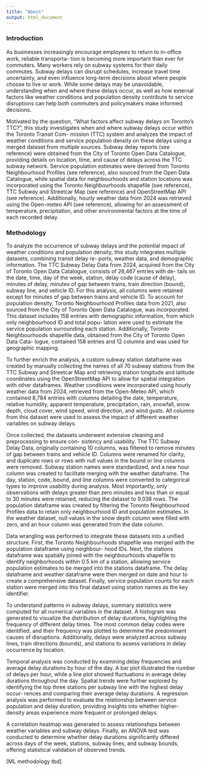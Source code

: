 ```yaml
---
title: "About"
output: html_document
---
```


### Introduction

As businesses increasingly encourage employees to return to in-oﬀice work, reliable transporta- tion is becoming more important than ever for commuters. Many workers rely on subway systems for their daily commutes. Subway delays can disrupt schedules, increase travel time uncertainty, and even influence long-term decisions about where people choose to live or work. While some delays may be unavoidable, understanding when and where these delays occur, as well as how external factors like weather conditions and population density contribute to service disruptions can help both commuters and policymakers make informed decisions.

Motivated by the question, “What factors affect subway delays on Toronto’s TTC?”, this study investigates when and where subway delays occur within the Toronto Transit Com- mission (TTC) system and analyzes the impact of weather conditions and service population density on these delays using a merged dataset from multiple sources. Subway delay reports (see reference) were obtained from the City of Toronto Open Data Catalogue, providing details on location, time, and cause of delays across the TTC subway network. Service population estimates were derived from Toronto Neighbourhood Profiles (see reference), also sourced from the Open Data Catalogue, while spatial data for neighbourhoods and station locations was incorporated using the Toronto Neighbourhoods shapefile (see reference), TTC Subway and Streetcar Map (see reference) and OpenStreetMap API (see reference). Additionally, hourly weather data from 2024 was retrieved using the Open-meteo API (see reference), allowing for an assessment of temperature, precipitation, and other environmental factors at the time of each recorded delay.

### Methodology

To analyze the occurrence of subway delays and the potential impact of weather conditions and population density, this study integrates multiple datasets, combining transit delay re- ports, weather data, and demographic information. The TTC Subway Delay Data from 2024, acquired from the City of Toronto Open Data Catalogue, consists of 26,467 entries with de- tails on the date, time, day of the week, station, delay code (cause of delay), minutes of delay, minutes of gap between trains, train direction (bound), subway line, and vehicle ID. For this analysis, all columns were retained except for minutes of gap between trains and vehicle ID. To account for population density, Toronto Neighbourhood Profiles data from 2021, also sourced from the City of Toronto Open Data Catalogue, was incorporated. This dataset includes 158 entries with demographic information, from which only neighbourhood ID and total popu- lation were used to estimate the service population surrounding each station. Additionally, Toronto Neighbourhoods shapefile data, obtained from the City of Toronto Open Data Cata- logue, contained 158 entries and 12 columns and was used for geographic mapping.

To further enrich the analysis, a custom subway station dataframe was created by manually collecting the names of all 70 subway stations from the TTC Subway and Streetcar Map and retrieving station longitude and latitude coordinates using the OpenStreetMap API to allow for spatial integration with other dataframes. Weather conditions were incorporated using hourly weather data from 2024, retrieved from the Open-Meteo API, which contained 8,784 entries with columns detailing the date, temperature, relative humidity, apparent temperature, precipitation, rain, snowfall, snow depth, cloud cover, wind speed, wind direction, and wind gusts. All columns from this dataset were used to assess the impact of different weather variables on subway delays.

Once collected, the datasets underwent extensive cleaning and preprocessing to ensure con- sistency and usability. The TTC Subway Delay Data, originally containing 10 columns, was filtered to remove minutes of gap between trains and vehicle ID. Columns were renamed for clarity, and duplicate rows or rows with null values in the bound or line columns were removed. Subway station names were standardized, and a new hour column was created to facilitate merging with the weather dataframe. The day, station, code, bound, and line columns were converted to categorical types to improve usability during analysis. Most importantly, only observations with delays greater than zero minutes and less than or equal to 30 minutes were retained, reducing the dataset to 9,038 rows. The population dataframe was created by filtering the Toronto Neighbourhood Profiles data to retain only neighbourhood ID and population estimates. In the weather dataset, null values in the snow depth column were filled with zero, and an hour column was generated from the date column.

Data wrangling was performed to integrate these datasets into a unified structure. First, the Toronto Neighbourhoods shapefile was merged with the population dataframe using neighbour- hood IDs. Next, the stations dataframe was spatially joined with the neighbourhoods shapefile to identify neighborhoods within 0.5 km of a station, allowing service population estimates to be merged into the stations dataframe. The delay dataframe and weather dataframe were then merged on date and hour to create a comprehensive dataset. Finally, service population counts for each station were merged into this final dataset using station names as the key identifier.

To understand patterns in subway delays, summary statistics were computed for all numerical variables in the dataset. A histogram was generated to visualize the distribution of delay durations, highlighting the frequency of different delay times. The most common delay codes were identified, and their frequency was plotted to determine the predominant causes of disruptions. Additionally, delays were analyzed across subway lines, train directions (bounds), and stations to assess variations in delay occurrence by location.

Temporal analysis was conducted by examining delay frequencies and average delay durations by hour of the day. A bar plot illustrated the number of delays per hour, while a line plot showed fluctuations in average delay durations throughout the day. Spatial trends were further explored by identifying the top three stations per subway line with the highest delay occur- rences and comparing their average delay durations. A regression analysis was performed to evaluate the relationship between service population and delay duration, providing insights into whether higher-density areas experience more frequent or prolonged delays.

A correlation heatmap was generated to assess relationships between weather variables and subway delays. Finally, an ANOVA test was conducted to determine whether delay durations significantly differed across days of the week, stations, subway lines, and subway bounds, offering statistical validation of observed trends.

[ML methodology tbd]

